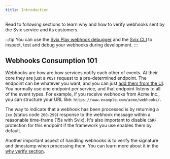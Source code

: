 ```yaml
---
title: Introduction
---
```


Read to following sections to learn why and how to verify webhooks sent by the Svix service and its customers.

:::tip
You can use the [Svix Play webhook debugger](https://www.svix.com/play/) and the [Svix CLI](https://github.com/svix/svix-cli) to inspect, test and debug your webhooks during development.
:::

## Webhooks Consumption 101

Webhooks are how are how services notify each other of events. At their core they are just a `POST` request to a pre-determined endpoint. The endpoint can be whatever you want, and you can just [add them from the UI](/receiving/using-app-portal/adding-endpoints). You normally use one endpoint per service, and that endpoint listens to all of the event types. For example, if you receive webhooks from Acme Inc., you can structure your URL like: `https://www.example.com/acme/webhooks/`.

The way to indicate that a webhook has been processed is by returning a `2xx` (status code `200-299`) response to the webhook message within a reasonable time-frame (15s with Svix). It's also important to disable `CSRF` protection for this endpoint if the framework you use enables them by default.

Another important aspect of handling webhooks is to verify the signature and timestamp when processing them. You can learn more about it in the [why verify section](/receiving/verifying-payloads/why).

